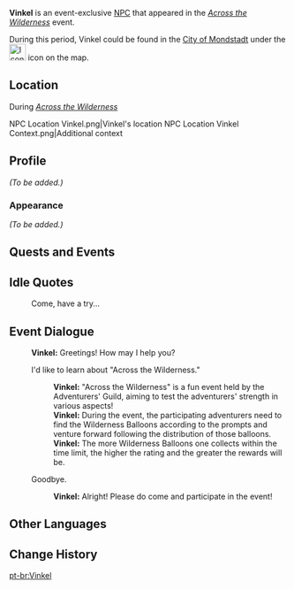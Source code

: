 {{Meta
<!-- REMOVE THIS TEMPLATE AFTER ADDING MISSING INFO -->
|missing_NPC_profile  = yes
}}
{{Character Infobox
|type             = Event NPC
|image            = NPC Vinkel.png
|region           = Mondstadt
|location         = Mondstadt
|affiliation      = Adventurers' Guild
|voiceEN          = 
|voiceCN          = 
|voiceJP          = 
}}
'''Vinkel''' is an event-exclusive [[NPC]] that appeared in the ''[[Across the Wilderness]]'' event.

During this period, Vinkel could be found in the [[City of Mondstadt]] under the [[File:Icon Across the Wilderness.png|30x30px]] icon on the map.

==Location==
;During ''[[Across the Wilderness]]''
<gallery>
NPC Location Vinkel.png|Vinkel's location
NPC Location Vinkel Context.png|Additional context
</gallery>

==Profile==
<!--detailed story/lore information goes here-->
''(To be added.)''

===Appearance===
''(To be added.)''

==Quests and Events==
{{Quests and Events}}

==Idle Quotes==
{{Dialogue Start}}
: {{DIcon|Idle}} Come, have a try...
{{Dialogue End}}

==Event Dialogue==
{{Dialogue Start}}
:'''Vinkel:''' Greetings! How may I help you?
:{{DIcon}} I'd like to learn about "Across the Wilderness."
::'''Vinkel:''' "Across the Wilderness" is a fun event held by the Adventurers' Guild, aiming to test the adventurers' strength in various aspects!
::'''Vinkel:''' During the event, the participating adventurers need to find the Wilderness Balloons according to the prompts and venture forward following the distribution of those balloons.
::'''Vinkel:''' The more Wilderness Balloons one collects within the time limit, the higher the rating and the greater the rewards will be.
:{{DIcon}} Goodbye.
::'''Vinkel:''' Alright! Please do come and participate in the event!
{{Dialogue End}}

==Other Languages==
{{Other Languages|default_hidden = 1
|en      = Vinkel
|zhs     = 温克尔
|zhs_rm  = Wēnkè'ěr
|zht     = 溫克爾
|zht_rm  = Wēnkè'ěr
|ja      = フィンケル
|ja_rm   = Finkeru
|ko      = 빈켈
|es      = Vinkel
|fr      = Vinkel
|ru      = Винкель
|th      = Vinkel
|vi      = Vinkel
|de      = Vinkel
|id      = Vinkel
|pt      = Vinkel
|tr      = Vinkel
|it      = Vinkel
}}

==Change History==
{{Change History|3.3}}
[[pt-br:Vinkel]]